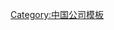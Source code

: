 {{Navbox
|name = 聚德华天
|basestyle = background:#00A052;color:white;
|title = [[聚德华天|<span style=color:white>聚德华天</span>]]
|bodyclass = hlist
|image      = 
| group1 = 非餐饮机构
| list1  =
* [[聚德华天职业技能培训学校]]

| group2 = [[连锁经营|<span style=color:white>连锁经营</span>]]
| list2  =
* [[护国寺小吃]]
* [[新川面馆]]




| group3 = 在地型
| list3  =
* [[同和居]]{{small|([[中华老字号]])}}
* [[同春园]]
* [[马凯餐厅]]{{small|(中华老字号)}}
* [[二友居]]
* [[曲园酒楼]]
* [[砂锅居]]{{small|(中华老字号)}}
* [[鸿宾楼]]{{small|(中华老字号)}}
* [[烤肉宛]]{{small|(中华老字号)}}
* [[烤肉季]]{{small|(中华老字号)}}
* [[又一顺]]{{small|(中华老字号)}}
* [[老西安饭庄]]
* [[丁宫保食尚餐厅]]
* [[西来顺]]
* [[望德楼]]
* [[柳泉居]]{{small|(中华老字号)}}
* [[峨嵋酒家]]{{small|(中华老字号)}}
* [[玉华台]]{{small|(中华老字号)}}
* [[大地西餐厅]]
* [[杏园餐厅]]
* [[惠丰饺子楼]]
* [[北京白塔寺清真扒鸡店]]
* [[西安门清真饭馆]]
}}<noinclude>
{{documentation}}
[[Category:中国公司模板]]
</noinclude>